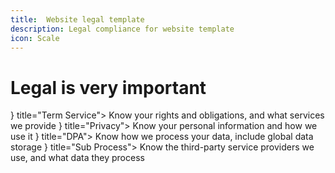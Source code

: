 ```yaml
---
title:  Website legal template
description: Legal compliance for website template
icon: Scale
---
```


# Legal is very important

<Cards>
  <Card icon={<ReceiptText className="text-purple-300" />} title="Term Service">
    Know your rights and obligations, and what services we provide
  </Card>
  <Card icon={<ShieldUser className="text-purple-300" />} title="Privacy">
    Know your personal information and how we use it
  </Card>
  <Card icon={<DPA className="text-purple-300" />} title="DPA">
    Know how we process your data, include global data storage
  </Card>
  <Card icon={<SubP className="text-purple-300" />} title="Sub Process">
    Know the third-party service providers we use, and what data they process
  </Card>
  
</Cards>

